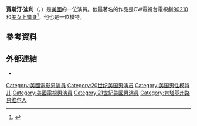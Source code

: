 '''賈斯汀·迪利'''（{{lang-en|Justin Deeley}}，{{bd|1986年|2月1日}}）是[[美國|美國]]的一位演員。他最著名的作品是CW電視台電視劇[[90210|90210]]和[[美女上錯身|美女上錯身]]<ref>{{cite web |last=Rapp |first=Ilana |url=http://www.huffingtonpost.com/ilana-rapp/90210-cowboy-justin-deele_b_3478199.html |title=''90210'' Cowboy Justin Deeley Is Now a Series Regular on ''Drop Dead Diva''! |work=[[The_Huffington_Post|The Huffington Post]] |date=June 21, 2013 |accessdate=July 11, 2013 |archive-date=2016-12-30 |archive-url=https://web.archive.org/web/20161230160214/http://www.huffingtonpost.com/ilana-rapp/90210-cowboy-justin-deele_b_3478199.html |dead-url=no }}</ref>。他也是一位模特。

==參考資料==
{{reflist}}

==外部連結==
* {{IMDb name|214302}}

{{us-bio-stub}}
{{normdaten}}
{{DEFAULTSORT:Deeley, Justin}}
[[Category:美國電影男演員|Category:美國電影男演員]]
[[Category:20世纪美国男演员|Category:20世纪美国男演员]]
[[Category:美国男性模特儿|Category:美国男性模特儿]]
[[Category:美國電視男演員|Category:美國電視男演員]]
[[Category:21世紀美國男演員|Category:21世紀美國男演員]]
[[Category:肯塔基州路易维尔人|Category:肯塔基州路易维尔人]]